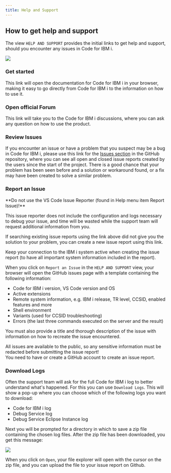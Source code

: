 ```yaml
---
title: Help and Support
---
```



## How to get help and support

<CardGrid>

<Card>

The view `HELP AND SUPPORT` provides the initial links to get help and support, should you encounter any issues in Code for IBM i.

</Card><Card>

![](../../assets/help_01.png)

</Card>

</CardGrid>

### Get started

This link will open the documentation for Code for IBM i in your browser, making it easy to go directly from Code for IBM i to the information on how to use it.

### Open official Forum

This link will take you to the Code for IBM i discussions, where you can ask any question on how to use the product.

### Review Issues

If you encounter an issue or have a problem that you suspect may be a bug in Code for IBM i, please use this link for the [Issues section](https://github.com/codefori/vscode-ibmi/issues) in the GitHub repository, where you can see all open and closed issue reports created by the users since the start of the project.
There is a good chance that your problem has been seen before and a solution or workaround found, or a fix may have been created to solve a similar problem.

### Report an Issue

<Aside type="caution">
**Do not use the VS Code Issue Reporter (found in Help menu item Report Issue)!**

This issue reporter does not include the configuration and logs necessary to debug your issue, and time will be wasted while the support team will request additional information from you.
</Aside>

If searching existing issue reports using the link above did not give you the solution to your problem, you can create a new issue report using this link.

<Aside type="tip">
   Keep your connection to the IBM i system active when creating the issue report (to have all important system information included in the report).
</Aside>

When you click on `Report an Issue` in the `HELP AND SUPPORT` view, your browser will open the GitHub issues page with a template containing the following information:
- Code for IBM i version, VS Code version and OS
- Active extensions
- Remote system information, e.g. IBM i release, TR level, CCSID, enabled features and more
- Shell environment
- Variants (used for CCSID troubleshooting)
- Errors (the last three commands executed on the server and the result)

You must also provide a title and thorough description of the issue with information on how to recreate the issue encountered.

<Aside type="danger">
  All issues are available to the public, so any sensitive information must be redacted before submitting the issue report!
</Aside>

<Aside type="tip">
   You need to have or create a GitHub account to create an issue report.
</Aside>

### Download Logs

Often the support team will ask for the full Code for IBM i log to better understand what's happened. For this you can use `Download Logs`.
This will show a pop-up where you can choose which of the following logs you want to download:
- Code for IBM i log
- Debug Service log
- Debug Service Eclipse Instance log

Next you will be prompted for a directory in which to save a zip file containing the chosen log files.
After the zip file has been downloaded, you get this message:

![](../../assets/help_02.png)

When you click on `Open`, your file explorer will open with the cursor on the zip file, and you can upload the file to your issue report on Github.